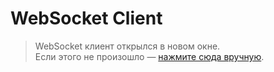 # WebSocket Client

<script>
  window.open("https://api.sandbox.altpay.uk/ws/client", "_blank");
</script>

> WebSocket клиент открылся в новом окне.  
Если этого не произошло — [нажмите сюда вручную](https://api.sandbox.altpay.uk/ws/client).




